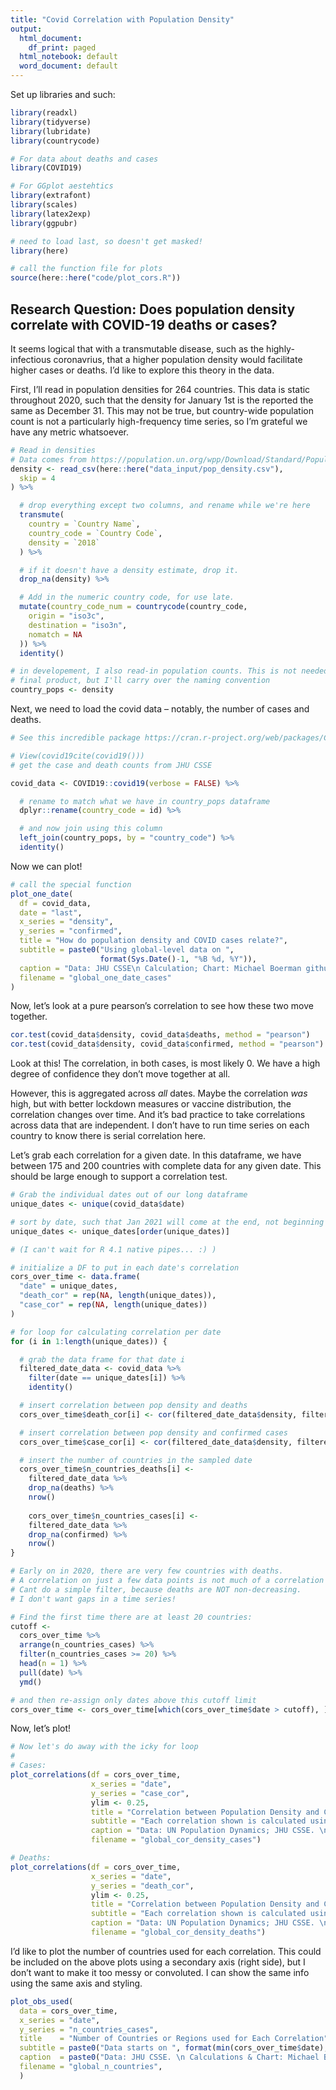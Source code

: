 ```yaml
---
title: "Covid Correlation with Population Density"
output:
  html_document:
    df_print: paged
  html_notebook: default
  word_document: default
---
```


Set up libraries and such:

```r
library(readxl)
library(tidyverse)
library(lubridate)
library(countrycode)

# For data about deaths and cases
library(COVID19)

# For GGplot aestehtics
library(extrafont)
library(scales)
library(latex2exp)
library(ggpubr)

# need to load last, so doesn't get masked!
library(here)

# call the function file for plots
source(here::here("code/plot_cors.R"))
```

## Research Question: Does population density correlate with COVID-19 deaths or cases?

It seems logical that with a transmutable disease, such as the highly-infectious coronavrius, that a higher population density would facilitate higher cases or deaths. I'd like to explore this theory in the data.

First, I'll read in population densities for 264 countries. This data is static throughout 2020, such that the density for January 1st is the reported the same as December 31. This may not be true, but country-wide population count is not a particularly high-frequency time series, so I'm grateful we have any metric whatsoever.

```r
# Read in densities
# Data comes from https://population.un.org/wpp/Download/Standard/Population/
density <- read_csv(here::here("data_input/pop_density.csv"),
  skip = 4
) %>%

  # drop everything except two columns, and rename while we're here
  transmute(
    country = `Country Name`,
    country_code = `Country Code`,
    density = `2018`
  ) %>%

  # if it doesn't have a density estimate, drop it.
  drop_na(density) %>%

  # Add in the numeric country code, for use late.
  mutate(country_code_num = countrycode(country_code,
    origin = "iso3c",
    destination = "iso3n",
    nomatch = NA
  )) %>%
  identity()

# in developement, I also read-in population counts. This is not needed in the
# final product, but I'll carry over the naming convention
country_pops <- density
```

Next, we need to load the covid data -- notably, the number of cases and deaths.

```r
# See this incredible package https://cran.r-project.org/web/packages/COVID19/index.html

# View(covid19cite(covid19()))
# get the case and death counts from JHU CSSE

covid_data <- COVID19::covid19(verbose = FALSE) %>%

  # rename to match what we have in country_pops dataframe
  dplyr::rename(country_code = id) %>%

  # and now join using this column
  left_join(country_pops, by = "country_code") %>%
  identity()

```

Now we can plot!
```r
# call the special function
plot_one_date(
  df = covid_data,
  date = "last",
  x_series = "density",
  y_series = "confirmed",
  title = "How do population density and COVID cases relate?",
  subtitle = paste0("Using global-level data on ", 
                    format(Sys.Date()-1, "%B %d, %Y")),
  caption = "Data: JHU CSSE\n Calculation; Chart: Michael Boerman github.com/michaelboerman",
  filename = "global_one_date_cases"
)

```

Now, let's look at a pure pearson's correlation to see how these two move together.

```r
cor.test(covid_data$density, covid_data$deaths, method = "pearson")
cor.test(covid_data$density, covid_data$confirmed, method = "pearson")
```

Look at this! The correlation, in both cases, is most likely 0. We have a high degree of confidence they don't move together at all.

However, this is aggregated across *all* dates. Maybe the correlation *was* high, but with better lockdown measures or vaccine distribution, the correlation changes over time. And it's bad practice to take correlations across data that are independent. I don't have to run time series on each country to know there is serial correlation here.

Let's grab each correlation for a given date. In this dataframe, we have between 175 and 200 countries with complete data for any given date. This should be large enough to support a correlation test.

```r
# Grab the individual dates out of our long dataframe
unique_dates <- unique(covid_data$date)

# sort by date, such that Jan 2021 will come at the end, not beginning
unique_dates <- unique_dates[order(unique_dates)]

# (I can't wait for R 4.1 native pipes... :) )

# initialize a DF to put in each date's correlation
cors_over_time <- data.frame(
  "date" = unique_dates,
  "death_cor" = rep(NA, length(unique_dates)),
  "case_cor" = rep(NA, length(unique_dates))
)

# for loop for calculating correlation per date
for (i in 1:length(unique_dates)) {

  # grab the data frame for that date i
  filtered_date_data <- covid_data %>%
    filter(date == unique_dates[i]) %>%
    identity()

  # insert correlation between pop density and deaths
  cors_over_time$death_cor[i] <- cor(filtered_date_data$density, filtered_date_data$deaths, use = "complete.obs")

  # insert correlation between pop density and confirmed cases
  cors_over_time$case_cor[i] <- cor(filtered_date_data$density, filtered_date_data$confirmed, use = "complete.obs")

  # insert the number of countries in the sampled date
  cors_over_time$n_countries_deaths[i] <-
    filtered_date_data %>%
    drop_na(deaths) %>%
    nrow()
  
    cors_over_time$n_countries_cases[i] <-
    filtered_date_data %>%
    drop_na(confirmed) %>%
    nrow()
}

# Early on in 2020, there are very few countries with deaths.
# A correlation on just a few data points is not much of a correlation at all, so I will filter these out.
# Cant do a simple filter, because deaths are NOT non-decreasing.
# I don't want gaps in a time series!

# Find the first time there are at least 20 countries:
cutoff <-
  cors_over_time %>%
  arrange(n_countries_cases) %>%
  filter(n_countries_cases >= 20) %>%
  head(n = 1) %>%
  pull(date) %>%
  ymd()

# and then re-assign only dates above this cutoff limit
cors_over_time <- cors_over_time[which(cors_over_time$date > cutoff), ]
```

Now, let's plot!

```r
# Now let's do away with the icky for loop
# 
# Cases:
plot_correlations(df = cors_over_time,
                  x_series = "date",
                  y_series = "case_cor",
                  ylim <- 0.25,
                  title = "Correlation between Population Density and COVID Cases across Countries",
                  subtitle = "Each correlation shown is calculated using data just for that date, not cumulative.",
                  caption = "Data: UN Population Dynamics; JHU CSSE. \n Calculations & Chart: Michael Boerman, https://github.com/michaelboerman",
                  filename = "global_cor_density_cases")

# Deaths:
plot_correlations(df = cors_over_time,
                  x_series = "date",
                  y_series = "death_cor",
                  ylim <- 0.25,
                  title = "Correlation between Population Density and COVID Deaths across Countries",
                  subtitle = "Each correlation shown is calculated using data just for that date, not cumulative.",
                  caption = "Data: UN Population Dynamics; JHU CSSE. \n Calculations & Chart: Michael Boerman, https://github.com/michaelboerman",
                  filename = "global_cor_density_deaths")

```

I'd like to plot the number of countries used for each correlation. This could be included on the above plots using a secondary axis (right side), but I don't want to make it too messy or convoluted. I can show the same info using the same axis and styling.

```r
plot_obs_used(
  data = cors_over_time,
  x_series = "date",
  y_series = "n_countries_cases",
  title    = "Number of Countries or Regions used for Each Correlation",
  subtitle = paste0("Data starts on ", format(min(cors_over_time$date), "%B %d, %Y"), " which is the first day with cases in at least 20 regions"),
  caption  = paste0("Data: JHU CSSE. \n Calculations & Chart: Michael Boerman, https://github.com/michaelboerman"),
  filename = "global_n_countries", 
  )
```

